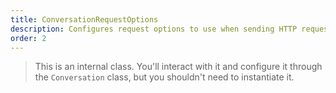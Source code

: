 ```yaml
---
title: ConversationRequestOptions
description: Configures request options to use when sending HTTP requests to OpenAI's API.
order: 2
---
```


> This is an internal class. You'll interact with it and configure it through the `Conversation` class, but you shouldn't need to instantiate it.

